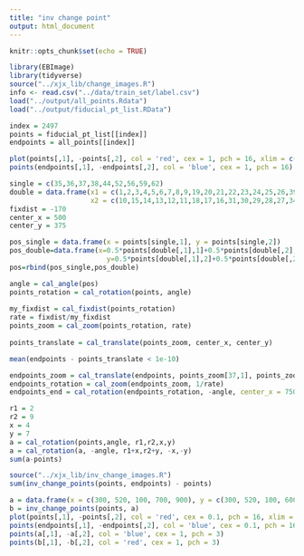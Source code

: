 ```yaml
---
title: "inv change point"
output: html_document
---
```


```r
knitr::opts_chunk$set(echo = TRUE)
```

```r
library(EBImage)
library(tidyverse)
source("../xjx_lib/change_images.R")
info <- read.csv("../data/train_set/label.csv")
load("../output/all_points.Rdata")
load("../output/fiducial_pt_list.RData")
```

```r
index = 2497
points = fiducial_pt_list[[index]]
endpoints = all_points[[index]]
```

```r
plot(points[,1], -points[,2], col = 'red', cex = 1, pch = 16, xlim = c(0,1000), ylim = c(-750,0))
points(endpoints[,1], -endpoints[,2], col = 'blue', cex = 1, pch = 16)
```

```r
single = c(35,36,37,38,44,52,56,59,62)
double = data.frame(x1 = c(1,2,3,4,5,6,7,8,9,19,20,21,22,23,24,25,26,39,40,41,42,43,50,51,57,58,63),
                    x2 = c(10,15,14,13,12,11,18,17,16,31,30,29,28,27,34,33,32,49,48,47,46,45,54,53,55,60,61))
fixdist = -170
center_x = 500
center_y = 375
```

```r
pos_single = data.frame(x = points[single,1], y = points[single,2])
pos_double=data.frame(x=0.5*points[double[,1],1]+0.5*points[double[,2],1],
                        y=0.5*points[double[,1],2]+0.5*points[double[,2],2])
pos=rbind(pos_single,pos_double)
```

```r
angle = cal_angle(pos)
points_rotation = cal_rotation(points, angle)
  
my_fixdist = cal_fixdist(points_rotation)
rate = fixdist/my_fixdist
points_zoom = cal_zoom(points_rotation, rate)
  
points_translate = cal_translate(points_zoom, center_x, center_y)
```

```r
mean(endpoints - points_translate < 1e-10)
```

```r
endpoints_zoom = cal_translate(endpoints, points_zoom[37,1], points_zoom[37,2])
endpoints_rotation = cal_zoom(endpoints_zoom, 1/rate)
endpoints_end = cal_rotation(endpoints_rotation, -angle, center_x = 750*sin(angle), center_y = 0, move_x = -750*sin(angle), move_y = 0)
```

```r
r1 = 2
r2 = 9
x = 4
y = 7
a = cal_rotation(points,angle, r1,r2,x,y)
a = cal_rotation(a, -angle, r1+x,r2+y, -x,-y)
sum(a-points)
```

```r
source("../xjx_lib/inv_change_images.R")
sum(inv_change_points(points, endpoints) - points)
```

```r
a = data.frame(x = c(300, 520, 100, 700, 900), y = c(300, 520, 100, 600, 240))
b = inv_change_points(points, a)
plot(points[,1], -points[,2], col = 'red', cex = 0.1, pch = 16, xlim = c(0,1000), ylim = c(-750,0))
points(endpoints[,1], -endpoints[,2], col = 'blue', cex = 0.1, pch = 16)
points(a[,1], -a[,2], col = 'blue', cex = 1, pch = 3)
points(b[,1], -b[,2], col = 'red', cex = 1, pch = 3)
```













